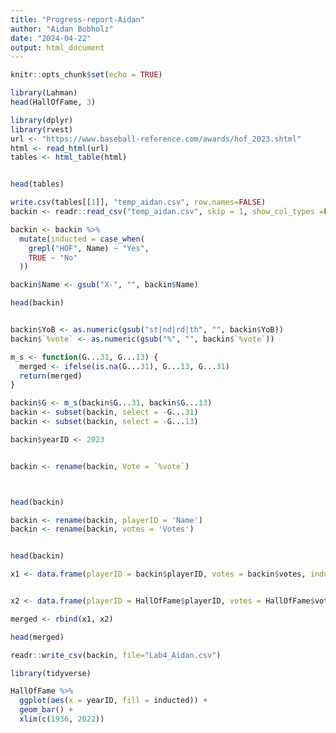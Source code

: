```yaml
---
title: "Progress-report-Aidan"
author: "Aidan Bobholz"
date: "2024-04-22"
output: html_document
---
```


```r
knitr::opts_chunk$set(echo = TRUE)
```

```R

library(Lahman)
head(HallOfFame, 3)

```

```R

library(dplyr)
library(rvest)
url <- "https://www.baseball-reference.com/awards/hof_2023.shtml"
html <- read_html(url)
tables <- html_table(html)


head(tables)

```



```R

write.csv(tables[[1]], "temp_aidan.csv", row.names=FALSE)
backin <- readr::read_csv("temp_aidan.csv", skip = 1, show_col_types =FALSE)

backin <- backin %>%
  mutate(inducted = case_when(
    grepl("HOF", Name) ~ "Yes",
    TRUE ~ "No"
  ))

backin$Name <- gsub("X-", "", backin$Name)

head(backin)



```

```R

backin$YoB <- as.numeric(gsub("st|nd|rd|th", "", backin$YoB))
backin$`%vote` <- as.numeric(gsub("%", "", backin$`%vote`))

m_s <- function(G...31, G...13) {
  merged <- ifelse(is.na(G...31), G...13, G...31)
  return(merged)
}

backin$G <- m_s(backin$G...31, backin$G...13)
backin <- subset(backin, select = -G...31)
backin <- subset(backin, select = -G...13)

backin$yearID <- 2023


backin <- rename(backin, Vote = `%vote`)



head(backin)
```

```R

backin <- rename(backin, playerID = 'Name')
backin <- rename(backin, votes = 'Votes')


head(backin)

```
```R

x1 <- data.frame(playerID = backin$playerID, votes = backin$votes, inducted = backin$inducted, yearID = backin$yearID)


x2 <- data.frame(playerID = HallOfFame$playerID, votes = HallOfFame$votes, inducted = HallOfFame$inducted, yearID = HallOfFame$yearID)

merged <- rbind(x1, x2)

head(merged)
```

```R

readr::write_csv(backin, file="Lab4_Aidan.csv")

```

```R
library(tidyverse)

HallOfFame %>% 
  ggplot(aes(x = yearID, fill = inducted)) +
  geom_bar() +
  xlim(c(1936, 2022))

```
